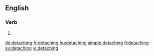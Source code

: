 ==English==

===Verb===
{{head|en}}

# {{present participle of|detach|lang=en}}

[[de:detaching]]
[[fr:detaching]]
[[hu:detaching]]
[[simple:detaching]]
[[fi:detaching]]
[[sv:detaching]]
[[vi:detaching]]